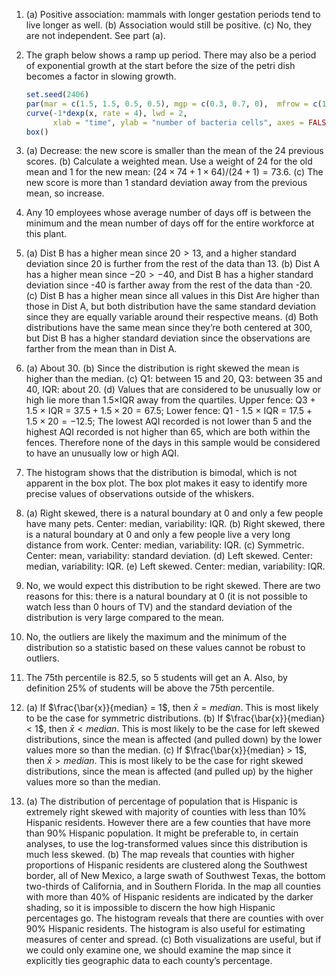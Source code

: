 1. \(a) Positive association: mammals with longer gestation periods tend to live longer as well. (b) Association would still be positive. (c) No, they are not independent. See part (a).

1. The graph below shows a ramp up period. There may also be a period of exponential growth at the start before the size of the petri dish becomes a factor in slowing growth.

    ```r
    set.seed(2406)
    par(mar = c(1.5, 1.5, 0.5, 0.5), mgp = c(0.3, 0.7, 0),  mfrow = c(1,1), cex.lab = 1.5)
    curve(-1*dexp(x, rate = 4), lwd = 2,
          xlab = "time", ylab = "number of bacteria cells", axes = FALSE)
    box()
    ```

1. \(a) Decrease: the new score is smaller than the mean of the 24 previous scores. (b) Calculate a weighted mean. Use a weight of 24 for the old mean and 1 for the new mean: $(24\times 74 + 1\times64)/(24+1) = 73.6$. (c) The new score is more than 1 standard deviation away from the previous mean, so increase.

1. Any 10 employees whose average number of days off is between the minimum and the mean number of days off for the entire workforce at this plant.

1. \(a) Dist B has a higher mean since $20 > 13$, and a higher standard deviation  since 20 is further from the rest of the data than 13. (b) Dist A has a higher mean since $-20 > -40$, and Dist B has a higher standard deviation since -40 is farther away from the rest of the data than -20. (c) Dist B has a higher mean since all values in this Dist Are higher than those in Dist A, but both distribution have the same standard deviation  since they are equally variable around their respective means. (d) Both distributions have the same mean since they're both centered at 300, but  Dist B has a higher standard deviation since the observations are farther from the mean than in Dist A.

1. \(a) About 30. (b) Since the distribution is right skewed the mean is higher than the median. (c) Q1: between 15 and 20, Q3: between 35 and 40, IQR: about 20. (d) Values that are considered to be unusually low or high lie more than 1.5$\times$IQR away from the quartiles. Upper fence: Q3 + 1.5 $\times$ IQR = $37.5 + 1.5 \times 20 = 67.5$; Lower fence: Q1 - 1.5 $\times$ IQR = $17.5 + 1.5 \times 20 =  -12.5$; The lowest AQI recorded is not lower than 5 and the highest AQI recorded is not higher than 65, which are both within the fences. Therefore none of the days in this sample would be considered to have an unusually low or high AQI.

1. The histogram shows that the distribution is bimodal, which is not apparent in the box plot. The box plot makes it easy to identify more precise values of observations outside of the whiskers.

1. \(a) Right skewed, there is a natural boundary at 0 and only a few people have many pets. Center: median, variability: IQR. (b) Right skewed, there is a natural boundary at 0 and only a few people live a very long distance from work. Center: median, variability: IQR. (c) Symmetric. Center: mean, variability: standard deviation. (d) Left skewed. Center: median, variability: IQR. (e) Left skewed. Center: median, variability: IQR.

1. No, we would expect this distribution to be right skewed. There are two reasons for this: there is a natural boundary at 0 (it is not possible to watch less than 0 hours of TV) and the standard deviation of the distribution is very large compared to the mean.

1. No, the outliers are likely the maximum and the minimum of the distribution so a statistic based on these values cannot be robust to outliers.

1. The 75th percentile is 82.5, so 5 students will get an A. Also, by definition 25% of students will be above the 75th percentile.

1. \(a) If $\frac{\bar{x}}{median} = 1$, then $\bar{x} = median$. This is most likely to be the case for symmetric distributions. (b) If $\frac{\bar{x}}{median} < 1$, then $\bar{x} < median$. This is most likely to be the case for left skewed distributions, since the mean is affected (and pulled down) by the lower values more so than the median. (c) If $\frac{\bar{x}}{median} > 1$, then $\bar{x} > median$. This is most likely to be the case for right skewed distributions, since the mean is affected (and pulled up) by the higher values more so than the median.

1. \(a) The distribution of percentage of population that is Hispanic is extremely right skewed with majority of counties with less than 10% Hispanic residents. However there are a few counties that have more than 90% Hispanic population. It might be preferable to, in certain analyses, to use the log-transformed values since this distribution is much less skewed. (b) The map reveals that counties with higher proportions of Hispanic residents are clustered along the Southwest border, all of New Mexico, a large swath of Southwest Texas, the bottom two-thirds of California, and in Southern Florida. In the map all counties with more than 40% of Hispanic residents are indicated by the darker shading, so it is impossible to discern the how high Hispanic percentages go. The histogram reveals that there are counties with over 90% Hispanic residents. The histogram is also useful for estimating measures of center and spread. (c) Both visualizations are useful, but if we could only examine one, we should examine the map since it explicitly ties geographic data to each county's percentage.
